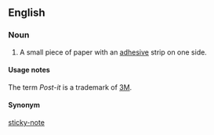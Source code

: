 ==English==
{{wikipedia}}
===Noun===
{{en-noun|sg=[[post]]-[[it]] [[note]]}}

# A small piece of paper with an [[adhesive]] strip on one side. 

====Usage notes====
The term '' Post-it '' is a trademark of [[w:3M|3M]].

====Synonym====
[[sticky-note]]